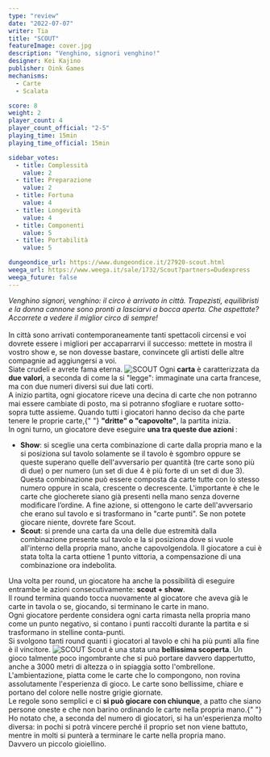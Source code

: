 ```yaml
---
type: "review"
date: "2022-07-07"
writer: Tia
title: "SCOUT"
featureImage: cover.jpg
description: "Venghino, signori venghino!"
designer: Kei Kajino
publisher: Oink Games
mechanisms:
  - Carte
  - Scalata

score: 8
weight: 2
player_count: 4
player_count_official: "2-5"
playing_time: 15min
playing_time_official: 15min

sidebar_votes:
  - title: Complessità
    value: 2
  - title: Preparazione
    value: 2
  - title: Fortuna
    value: 4
  - title: Longevità
    value: 4
  - title: Componenti
    value: 5
  - title: Portabilità
    value: 5

dungeondice_url: https://www.dungeondice.it/27920-scout.html
weega_url: https://www.weega.it/sale/1732/Scout?partners=Dudexpress
weega_future: false
---
```


<Setting>
  <em>
    Venghino signori, venghino: il circo è arrivato in città. Trapezisti,
    equilibristi e la donna cannone sono pronti a lasciarvi a bocca aperta. Che
    aspettate? Accorrete a vedere il miglior circo di sempre!
  </em>
  <br />
  <br />
  In città sono arrivati contemporaneamente tanti spettacoli circensi e voi dovrete
  essere i migliori per accaparrarvi il successo: mettete in mostra il vostro show
  e, se non dovesse bastare, convincete gli artisti delle altre compagnie ad aggiungersi
  a voi. <br />
  Siate crudeli e avrete fama eterna.
</Setting>

<img src="./game1.jpg" alt="SCOUT" />

<Rules>
  Ogni <strong>carta</strong> è caratterizzata da <strong>due valori</strong>, a
  seconda di come la si "legge": immaginate una carta francese, ma con due
  numeri diversi sui due lati corti. <br />A inizio partita, ogni giocatore
  riceve una decina di carte che non potranno mai essere cambiate di posto, ma
  si potranno sfogliare e ruotare sotto-sopra tutte assieme. Quando tutti i
  giocatori hanno deciso da che parte tenere le proprie carte,{" "}
  <strong>"dritte" o "capovolte"</strong>, la partita inizia. <br />
  In ogni turno, un giocatore deve eseguire <strong>
    una tra queste due azioni
  </strong>:<br />
  <ul>
    <li>
      <strong>Show</strong>: si sceglie una certa combinazione di carte dalla
      propria mano e la si posiziona sul tavolo solamente se il tavolo è sgombro
      oppure se queste superano quelle dell'avversario per quantità (tre carte
      sono più di due) o per numero (un set di due 4 è più forte di un set di
      due 3). Questa combinazione può essere composta da carte tutte con lo
      stesso numero oppure in scala, crescente o decrescente. L'importante è che
      le carte che giocherete siano già presenti nella mano senza doverne
      modificare l’ordine. A fine azione, si ottengono le carte dell'avversario
      che erano sul tavolo e si trasformano in "carte punti". Se non potete
      giocare niente, dovrete fare Scout.
    </li>
    <li>
      <strong>Scout</strong>: si prende una carta da una delle due estremità
      dalla combinazione presente sul tavolo e la si posiziona dove si vuole
      all'interno della propria mano, anche capovolgendola. Il giocatore a cui è
      stata tolta la carta ottiene 1 punto vittoria, a compensazione di una
      combinazione ora indebolita. <br />
    </li>
  </ul>
  Una volta per round, un giocatore ha anche la possibilità di eseguire entrambe
  le azioni consecutivamente: <strong>scout + show</strong>.<br />
  Il round termina quando tocca nuovamente al giocatore che aveva già le carte
  in tavola o se, giocando, si terminano le carte in mano.
  <br />
  Ogni giocatore perdente considera ogni carta rimasta nella propria mano come
  un punto negativo, si contano i punti raccolti durante la partita e si
  trasformano in stelline conta-punti.
  <br />
  Si svolgono tanti round quanti i giocatori al tavolo e chi ha più punti alla
  fine è il vincitore.
</Rules>

<img src="./game2.jpg" alt="SCOUT" />

<Feedback>
  Scout è una stata una <strong>bellissima scoperta</strong>. Un gioco talmente
  poco ingombrante che si può portare davvero dappertutto, anche a 3000 metri di
  altezza o in spiaggia sotto l'ombrellone. L'ambientazione, piatta come le
  carte che lo compongono, non rovina assolutamente l'esperienza di gioco. Le
  carte sono bellissime, chiare e portano del colore nelle nostre grigie
  giornate. <br />
  Le regole sono semplici e ci <strong>si può giocare con chiunque</strong>, a patto
  che siano persone oneste e che non barino ordinando le carte nella propria mano.{" "}
  <br />
  Ho notato che, a seconda del numero di giocatori, si ha un'esperienza molto
  diversa: in pochi si potrà vincere perché il proprio set non viene battuto,
  mentre in molti si punterà a terminare le carte nella propria mano.
  <br />
  Davvero un piccolo gioiellino.
</Feedback>

<Instagram id="CftQTl8jEX4" />
